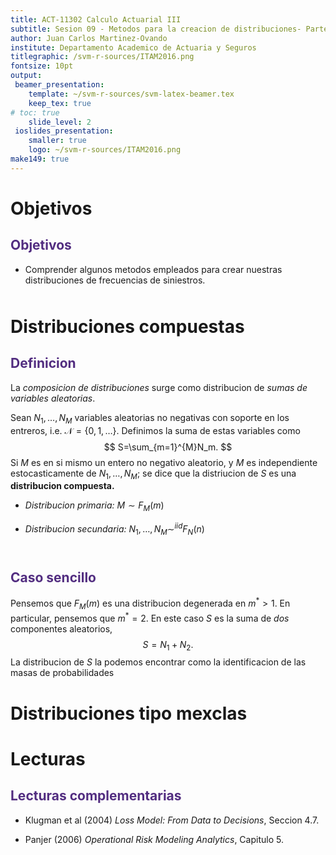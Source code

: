 ```yaml
---
title: ACT-11302 Calculo Actuarial III
subtitle: Sesion 09 - Metodos para la creacion de distribuciones- Parte 1/2
author: Juan Carlos Martinez-Ovando
institute: Departamento Academico de Actuaria y Seguros
titlegraphic: /svm-r-sources/ITAM2016.png
fontsize: 10pt
output:
 beamer_presentation:
    template: ~/svm-r-sources/svm-latex-beamer.tex
    keep_tex: true
# toc: true
    slide_level: 2
 ioslides_presentation:
    smaller: true
    logo: ~/svm-r-sources/ITAM2016.png
make149: true
---
```


<style>
slides > slide.backdrop {
  background: white;
  border-bottom: 0px;
  box-shadow: 0 0 0;
}


slides > slide {
  font-family: 'Open Sans', Helvetica, Arial, sans-serif;
  border-bottom: 3px solid  #F66733;
  box-shadow:  0 3px 0 #522D80;

}

.title-slide hgroup h1 {
  color: #522D80;
}

h2 {

  color: #522D80;
}

slides > slide.dark {
  background: #522D80 !important;
  border-bottom: 0;
  box-shadow: 0 0 0;
}

.segue h2 {
  color: white;
}

slides > slide.title-slide {
  border-bottom: 0;
  box-shadow: 0 0 0;
}

ol, ul {

padding-bottom: 10px;

}

</style>


# Objetivos

Objetivos
---

* Comprender algunos metodos empleados para crear nuestras distribuciones de frecuencias de siniestros.

# Distribuciones compuestas

Definicion
---

La *composicion de distribuciones* surge como distribucion de *sumas de variables aleatorias*.

Sean $N_{1},\ldots,N_M$ variables aleatorias no negativas con soporte en los entreros, i.e. $\mathcal{N}=\{0,1,\ldots\}$. Definimos la suma de estas variables como
$$
S=\sum_{m=1}^{M}N_m.
$$
Si $M$ es en si mismo un entero no negativo aleatorio, y $M$ es independiente estocasticamente de $N_1,\ldots,N_M$; se dice que la distriucion de $S$ es una **distribucion compuesta.**

* *Distribucion primaria:* $M\sim F_M(m)$

* *Distribucion secundaria:* $N_1,\ldots,N_M\sim^{iid} F_N(n)$

Caso sencillo
---

Pensemos que $F_M(m)$ es una distribucion degenerada en $m^*>1$. En particular, pensemos que $m^*=2$. En este caso $S$ es la suma de *dos* componentes aleatorios,
$$
S=N_1+N_2.
$$
La distribucion de $S$ la podemos encontrar como la identificacion de las masas de probabilidades
\begin{eqnarray}
p_S(s) & = & \mathbb{P}(N_1+N_2=s)=\mathbb{P}(N_1=s-N_2)\nonumber\\
&=&\sum_{n=0}^{s}\mathbb{P}(N_1=s-n,N_2=n).\nonumber
\end{eqnarray}

# Distribuciones tipo mexclas

# Lecturas

Lecturas complementarias
---

* Klugman et al (2004) *Loss Model: From Data to Decisions*, Seccion 4.7.

* Panjer (2006) *Operational Risk Modeling Analytics*, Capitulo 5.